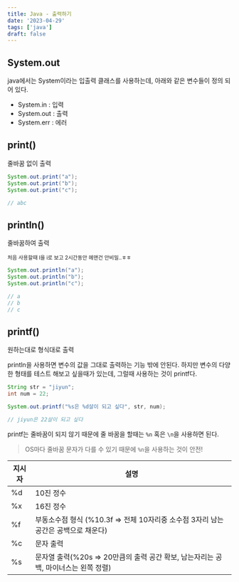 ```yaml
---
title: Java - 출력하기
date: '2023-04-29'
tags: ['java']
draft: false
---
```


## System.out

java에서는 System이라는 입출력 클래스를 사용하는데, 아래와 같은 변수들이 정의 되어 있다.

- System.in : 입력
- System.out : 출력
- System.err : 에러

## print()

줄바꿈 없이 출력

```java
System.out.print("a");
System.out.print("b");
System.out.print("c");

// abc
```

## println()

줄바꿈하여 출력

<small>처음 사용할때 l을 i로 보고 2시간동안 헤맨건 안비밀..ㅎㅎ</small>

```java
System.out.println("a");
System.out.println("b");
System.out.println("c");

// a
// b
// c
```

## printf()

원하는대로 형식대로 출력

println을 사용하면 변수의 값을 그대로 출력하는 기능 밖에 안된다. 하지만 변수의 다양한 형태를 테스트 해보고 싶을때가 있는데, 그럴때 사용하는 것이 printf다.

```java
String str = "jiyun";
int num = 22;

System.out.printf("%s은 %d살이 되고 싶다", str, num);

// jiyun은 22살이 되고 싶다
```

printf는 줄바꿈이 되지 않기 때문에 줄 바꿈을 할때는 `%n` 혹은 `\n`을 사용하면 된다.

> OS마다 줄바꿈 문자가 다를 수 있기 때문에 `%n`을 사용하는 것이 안전!

| 지시자 | 설명                                                                                |
| ------ | ----------------------------------------------------------------------------------- |
| %d     | 10진 정수                                                                           |
| %x     | 16진 정수                                                                           |
| %f     | 부동소수점 형식 (%10.3f => 전체 10자리중 소수점 3자리 남는 공간은 공백으로 채운다)  |
| %c     | 문자 출력                                                                           |
| %s     | 문자열 출력(%20s => 20만큼의 출력 공간 확보, 남는자리는 공백, 마이너스는 왼쪽 정렬) |
